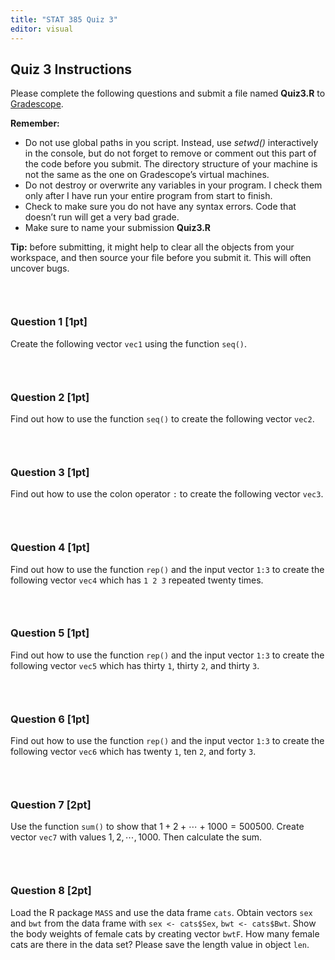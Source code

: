 ```yaml
---
title: "STAT 385 Quiz 3"
editor: visual
---
```


## Quiz 3 Instructions

Please complete the following questions and submit a file named **Quiz3.R** to [Gradescope](https://www.gradescope.com/login).

**Remember:**

<!-- -   Do not rename external data files or edit them in any way. In other words, don't modify *data.csv*. Your code won't work properly on my version of that data set, if you do. -->

-   Do not use global paths in you script. Instead, use *setwd()* interactively in the console, but do not forget to remove or comment out this part of the code before you submit. The directory structure of your machine is not the same as the one on Gradescope's virtual machines.
-   Do not destroy or overwrite any variables in your program. I check them only after I have run your entire program from start to finish.
-   Check to make sure you do not have any syntax errors. Code that doesn't run will get a very bad grade.
-   Make sure to name your submission **Quiz3.R**

**Tip:** before submitting, it might help to clear all the objects from your workspace, and then source your file before you submit it. This will often uncover bugs.

::: {style="height:30px;"}
:::


### Question 1 \[1pt\]

Create the following vector `vec1` using the function `seq()`.

<!-- Find out how to use the function `seq()` to create the following vector `vec1`. -->

<!-- ```{r} -->
<!-- #| echo: false -->
<!-- # seq(1, 15, 2) -->
<!-- vec1 <- seq(1.1, 21, 0.2) -->
<!-- vec1 -->

<!-- ``` -->

::: {style="height:30px;"}
:::

### Question 2 \[1pt\]

Find out how to use the function `seq()` to create the following vector `vec2`.

<!-- ```{r} -->
<!-- #| echo: false -->
<!-- seq(50, 0, -5) -->
<!-- ``` -->

::: {style="height:30px;"}
:::

### Question 3 \[1pt\]

Find out how to use the colon operator `:` to create the following vector `vec3`.

<!-- ```{r} -->
<!-- #| echo: false -->
<!-- 8.5:-8.5 -->
<!-- ``` -->

::: {style="height:30px;"}
:::


### Question 4 \[1pt\]

Find out how to use the function `rep()` and the input vector `1:3` to create the following vector `vec4` which has `1 2 3` repeated twenty times.

<!-- ```{r} -->
<!-- #| echo: false -->
<!-- rep(c(1,2,3), times = 20) -->
<!-- ``` -->

::: {style="height:30px;"}
:::


### Question 5 \[1pt\]

Find out how to use the function `rep()` and the input vector `1:3` to create the following vector `vec5` which has thirty `1`, thirty `2`, and thirty `3`.

<!-- ```{r} -->
<!-- #| echo: false -->
<!-- rep(1:3, each = 30) -->

<!-- ``` -->

::: {style="height:30px;"}
:::

### Question 6 \[1pt\]

Find out how to use the function `rep()` and the input vector `1:3` to create the following vector `vec6` which has twenty `1`, ten `2`, and forty `3`.

<!-- ```{r} -->
<!-- #| echo: false -->
<!-- rep(1:3, c(20, 10, 40)) -->
<!-- ``` -->

::: {style="height:30px;"}
:::


### Question 7 \[2pt\]

Use the function `sum()` to show that $1 + 2 + \cdots + 1000 = 500500.$ Create vector `vec7` with values $1, 2, \cdots, 1000$. Then calculate the sum.

<!-- ```{r} -->
<!-- #| echo: false -->
<!-- # sum(1:1000) -->
<!-- ``` -->

<!-- ### Question 8 -->

<!-- What is the data type -- as returned by `typeof()` -- of each of the following vectors. Try guessing the data type without running any commands. -->

<!-- * `v1`: where `v1 <- c(FALSE, TRUE)` -->

<!-- * `v2`: where `v2 <- c(0L, 1L)` -->

<!-- * `v3`: where `v3 <- c(0, 1)` -->

<!-- * `v4`: where `v4 <- c('0', '1')` -->

<!-- * `v5`: where `v5 <- c(v1, v2)` -->

<!-- * `v6`: where `v6 <- c(v5, v3)` -->

<!-- * `v7`: where `v7 <- c(v6, v4)` -->

<!-- ```{r} -->

<!-- v1 <- c(FALSE, TRUE) -->

<!-- v2 <- c(0L, 1L) -->

<!-- v3 <- c(0, 1) -->

<!-- v4 <- c('0', '1') -->

<!-- v5 <- c(v1, v2) -->

<!-- v6 <- c(v5, v3) -->

<!-- v7 <- c(v6, v4) -->

<!-- typeof(v1) -->

<!-- typeof(v2) -->

<!-- typeof(v3) -->

<!-- typeof(v4) -->

<!-- typeof(v5) -->

<!-- typeof(v6) -->

<!-- typeof(v7) -->

<!-- ``` -->

::: {style="height:30px;"}
:::


### Question 8 \[2pt\]

Load the R package `MASS` and use the data frame `cats`. Obtain vectors `sex` and `bwt` from the data frame with `sex <- cats$Sex`, `bwt <- cats$Bwt`. Show the body weights of female cats by creating vector `bwtF`. How many female cats are there in the data set? Please save the length value in object `len`.

<!-- ```{r} -->
<!-- library(MASS) -->
<!-- sex <- cats$Sex -->
<!-- bwt <- cats$Bwt -->
<!-- bwtF<- bwt[sex=="F"] -->
<!-- bwtF -->
<!-- len <- length(bwtF) -->
<!-- len <- sum(sex=="F") -->
<!-- len -->
<!-- ``` -->
